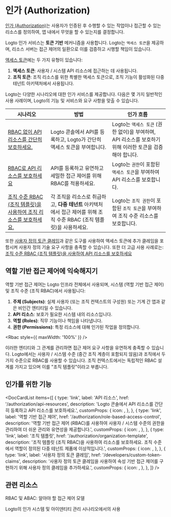 

# 인가 (Authorization)

[인가 (Authorization)](https://auth.wiki/authorization)는 사용자가 인증된 후 수행할 수 있는 작업이나 접근할 수 있는 리소스를 정의하여, 앱 내에서 무엇을 할 수 있는지를 결정합니다.

Logto 인가 서비스는 **토큰 기반** 메커니즘을 사용합니다. Logto는 `액세스 토큰`을 제공하며, 리소스 서버는 접근 제어의 일환으로 이를 검증하고 시행할 책임이 있습니다.

[액세스 토큰](https://auth.wiki/access-token)에는 두 가지 유형이 있습니다:

1. **액세스 토큰**: 사용자 / 시스템 API 리소스에 접근하는 데 사용됩니다.
2. **조직 토큰**: 조직 리소스를 위한 특별한 액세스 토큰으로, 조직 기능이 활성화된 다중 테넌트 아키텍처에서 사용됩니다.

Logto는 다양한 시나리오에 대한 인가 서비스를 제공합니다. 다음은 몇 가지 일반적인 사용 사례이며, Logto의 기능 및 서비스와 요구 사항을 맞출 수 있습니다.

| 시나리오                                                                                                                                 | 방법                                                                                                                  | 인가 흐름                                                                                               |
| ---------------------------------------------------------------------------------------------------------------------------------------- | --------------------------------------------------------------------------------------------------------------------- | ------------------------------------------------------------------------------------------------------- |
| [RBAC 없이 API 리소스를 간단히 보호하세요.](/authorization/api-resources/protect-your-api)                                               | Logto 콘솔에서 API를 등록하고, Logto가 간단히 액세스 토큰을 부여합니다.                                               | Logto는 `액세스 토큰` (권한 없이)을 부여하며, API 리소스를 보호하기 위해 이러한 토큰을 검증해야 합니다. |
| [RBAC로 API 리소스를 보호하세요](/authorization/role-based-access-control/protect-api-resources-with-rbac)                               | API를 등록하고 유연하고 세밀한 접근 제어를 위해 RBAC를 적용하세요.                                                    | Logto는 `권한`이 포함된 `액세스 토큰`을 부여하여 API 리소스를 보호합니다.                               |
| [조직 수준 RBAC (조직 템플릿)을 사용하여 조직 리소스를 보호하세요.](/authorization/organization-template/protect-organization-resources) | 각 조직을 리소스로 취급하고, **다중 테넌트** 아키텍처에서 접근 제어를 위해 조직 수준 RBAC (조직 템플릿)을 사용하세요. | Logto는 `조직 권한`이 포함된 `조직 토큰`을 부여하여 조직 수준 리소스를 보호합니다.                      |

또한 [사용자 정의 토큰 클레임](/developers/custom-token-claims)과 같은 도구를 사용하여 액세스 토큰에 추가 클레임을 포함시켜 사용자 정의 기술 요구 사항을 충족할 수 있습니다. 또한 더 고급 사용 사례로는: [조직 수준 RBAC (조직 템플릿)을 사용하여 API 리소스를 보호하세요](/authorization/organization-template/protect-api-reources)

## 역할 기반 접근 제어에 익숙해지기

역할 기반 접근 제어는 Logto 인프라 전체에서 사용되며, 시스템 (역할 기반 접근 제어) 및 조직 수준 (조직 RBAC)에서 사용됩니다:

1. **주체 (Subjects)**: 실제 사용자 (또는 조직 컨텍스트의 구성원) 또는 기계 간 앱과 같은 비인간 엔티티일 수 있습니다.
2. **API 리소스**: 보호가 필요한 시스템 내의 리소스입니다.
3. **역할 (Roles)**: 직무 기능이나 책임을 나타냅니다.
4. **권한 (Permissions)**: 특정 리소스에 대해 인가된 작업을 정의합니다.

<Rbac style={{ maxWidth: '100%' }} />

이러한 엔티티와 그 관계를 관리하면 접근 제어 요구 사항을 유연하게 충족할 수 있습니다. Logto에서는 사용자 / 시스템 수준 (중간 조직 계층이 포함되지 않음)과 조직에서 두 가지 수준으로 RBAC를 사용할 수 있습니다. 조직 컨텍스트에서는 독립적인 RBAC 설계를 가지고 있으며 이를 "조직 템플릿"이라고 부릅니다.

## 인가를 위한 기능

<DocCardList
  items={[
    {
      type: 'link',
      label: 'API 리소스',
      href: '/authorization/api-resources',
      description: 'Logto 콘솔에서 API 리소스를 간단히 등록하고 API 리소스를 보호하세요.',
      customProps: {
        icon: <Api />,
      },
    },
    {
      type: 'link',
      label: '역할 기반 접근 제어',
      href: '/authorization/role-based-access-control',
      description:
        '역할 기반 접근 제어 (RBAC)를 사용하여 사용자 / 시스템 수준의 권한을 관리하여 더 쉬운 관리와 유연성을 제공합니다.',
      customProps: {
        icon: <Role />,
      },
    },
    {
      type: 'link',
      label: '조직 템플릿',
      href: '/authorization/organization-template',
      description:
        '조직 템플릿 (조직 RBAC)을 사용하여 리소스를 보호하세요. 조직 수준에서 역할이 정의된 다중 테넌트 제품에 이상적입니다.',
      customProps: {
        icon: <OrgTemplate />,
      },
    },
    {
      type: 'link',
      label: '사용자 정의 토큰 클레임',
      href: '/developers/custom-token-claims',
      description:
        '사용자 정의 토큰 클레임을 사용하여 속성 기반 접근 제어를 구현하기 위해 사용자 정의 클레임을 추가하세요.',
      customProps: {
        icon: <Jwt />,
      },
    },
  ]}
/>

## 관련 리소스

<Url href="https://blog.logto.io/rbac-and-abac">RBAC 및 ABAC: 알아야 할 접근 제어 모델</Url>

<Url href="https://blog.logto.io/logto-authorization-system-and-its-use">
  Logto의 인가 시스템 및 아이덴티티 관리 시나리오에서의 사용
</Url>
